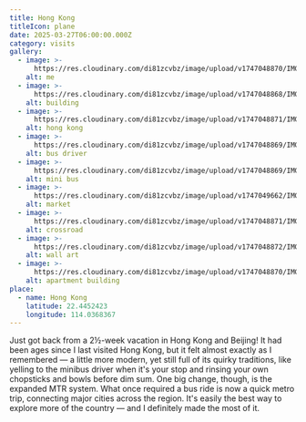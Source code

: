 ```yaml
---
title: Hong Kong
titleIcon: plane
date: 2025-03-27T06:00:00.000Z
category: visits
gallery:
  - image: >-
      https://res.cloudinary.com/di81zcvbz/image/upload/v1747048870/IMG_5932_ovudq2.jpg
    alt: me
  - image: >-
      https://res.cloudinary.com/di81zcvbz/image/upload/v1747048868/IMG_5764_ynfenk.jpg
    alt: building
  - image: >-
      https://res.cloudinary.com/di81zcvbz/image/upload/v1747048871/IMG_6647_ozmuy6.jpg
    alt: hong kong
  - image: >-
      https://res.cloudinary.com/di81zcvbz/image/upload/v1747048869/IMG_5773_otnizj.jpg
    alt: bus driver
  - image: >-
      https://res.cloudinary.com/di81zcvbz/image/upload/v1747048869/IMG_5796_bfu4qh.jpg
    alt: mini bus
  - image: >-
      https://res.cloudinary.com/di81zcvbz/image/upload/v1747049662/IMG_5793_yoqh5n.jpg
    alt: market
  - image: >-
      https://res.cloudinary.com/di81zcvbz/image/upload/v1747048871/IMG_6621_ciwr45.jpg
    alt: crossroad
  - image: >-
      https://res.cloudinary.com/di81zcvbz/image/upload/v1747048872/IMG_6843_bwdf3r.jpg
    alt: wall art
  - image: >-
      https://res.cloudinary.com/di81zcvbz/image/upload/v1747048870/IMG_6581_nqp8o5.jpg
    alt: apartment building
place:
  - name: Hong Kong
    latitude: 22.4452423
    longitude: 114.0368367
---
```


Just got back from a 2½-week vacation in Hong Kong and Beijing! It had been ages since I last visited Hong Kong, but it felt almost exactly as I remembered — a little more modern, yet still full of its quirky traditions, like yelling to the minibus driver when it's your stop and rinsing your own chopsticks and bowls before dim sum. One big change, though, is the expanded MTR system. What once required a bus ride is now a quick metro trip, connecting major cities across the region. It's easily the best way to explore more of the country — and I definitely made the most of it.
